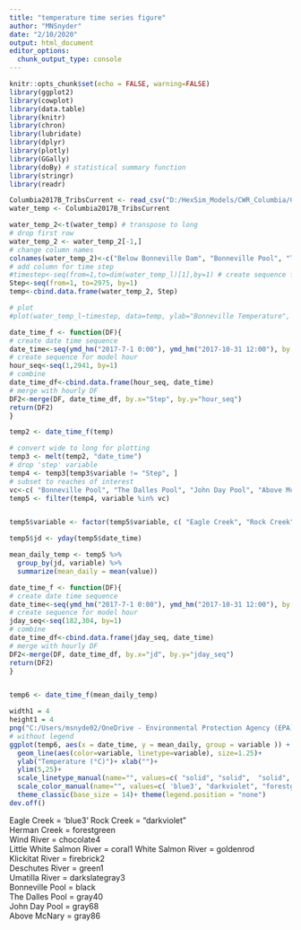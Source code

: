 ```yaml
---
title: "temperature time series figure"
author: "MNSnyder"
date: "2/10/2020"
output: html_document
editor_options: 
  chunk_output_type: console
---
```


```r
knitr::opts_chunk$set(echo = FALSE, warning=FALSE)
library(ggplot2)
library(cowplot)
library(data.table)
library(knitr)
library(chron)
library(lubridate)
library(dplyr)
library(plotly)
library(GGally)
library(doBy) # statistical summary function
library(stringr)
library(readr)
```


```r
Columbia2017B_TribsCurrent <- read_csv("D:/HexSim_Models/CWR_Columbia/Columbia [small]/Analysis/Data Lookup/Columbia2017B_TribsCurrent.csv")
water_temp <- Columbia2017B_TribsCurrent
```


```r

water_temp_2<-t(water_temp) # transpose to long
# drop first row
water_temp_2 <- water_temp_2[-1,]
# change column names
colnames(water_temp_2)<-c("Below Bonneville Dam", "Bonneville Pool", "The Dalles Pool", "John Day Pool", "Above McNary", "Skamokawa Creek", "Skamokawa Plume", "Mill Creek", "Abernethy Creek", "Abernethy Plume", "Germany Creek", "Cowlitz River", "Cowlitz Plume", "Kalama River", "Kalama Plume", "Lewis River", "Lewis Plume", "Sandy River", "Sandy Plume", "Washougal River", "Washougal Plume", "Bridal Veil Creek", "Bridal Veil Plume", "Wahkeena Creek", "Oneonta Creek", "Oneonta Plume", "Tanner Creek", "Tanner Plume", "Eagle Creek", "Eagle Plume", "Rock Creek", "Rock Plume", "Herman Creek ", "Herman Plume", "Wind River", "Wind Plume", "Little White Salmon River", "Little White Salmon Plume", "White Salmon River", "White Salmon Plume", "Klickitat River", "Klickitat Plume", "Deschutes River", "Deschutes Plume", "Umatilla River")
# add column for time step
#timestep<-seq(from=1,to=dim(water_temp_l)[1],by=1) # create sequence for number of hours of temp
Step<-seq(from=1, to=2975, by=1)
temp<-cbind.data.frame(water_temp_2, Step)

# plot
#plot(water_temp_l~timestep, data=temp, ylab="Bonneville Temperature", xlab=c("Model hour"))
```


```r

date_time_f <- function(DF){
# create date time sequence
date_time<-seq(ymd_hm("2017-7-1 0:00"), ymd_hm("2017-10-31 12:00"), by = "hour")
# create sequence for model hour
hour_seq<-seq(1,2941, by=1)
# combine
date_time_df<-cbind.data.frame(hour_seq, date_time)
# merge with hourly DF
DF2<-merge(DF, date_time_df, by.x="Step", by.y="hour_seq")
return(DF2)
}

temp2 <- date_time_f(temp)
```




```r
# convert wide to long for plotting
temp3 <- melt(temp2, "date_time")
# drop 'step' variable
temp4 <- temp3[temp3$variable != "Step", ]
# subset to reaches of interest
vc<-c( "Bonneville Pool", "The Dalles Pool", "John Day Pool", "Above McNary", "Eagle Creek", "Rock Creek", "Herman Creek ", "Wind River", "Little White Salmon River", "White Salmon River", "Klickitat River", "Deschutes River",  "Umatilla River")
temp5 <- filter(temp4, variable %in% vc)


temp5$variable <- factor(temp5$variable, c( "Eagle Creek", "Rock Creek", "Herman Creek ", "Wind River", "Little White Salmon River", "White Salmon River", "Klickitat River", "Deschutes River",  "Umatilla River", "Bonneville Pool", "The Dalles Pool", "John Day Pool", "Above McNary"))
```


```r
temp5$jd <- yday(temp5$date_time)

mean_daily_temp <- temp5 %>% 
  group_by(jd, variable) %>%
  summarize(mean_daily = mean(value))

date_time_f <- function(DF){
# create date time sequence
date_time<-seq(ymd_hm("2017-7-1 0:00"), ymd_hm("2017-10-31 12:00"), by = "day")
# create sequence for model hour
jday_seq<-seq(182,304, by=1)
# combine
date_time_df<-cbind.data.frame(jday_seq, date_time)
# merge with hourly DF
DF2<-merge(DF, date_time_df, by.x="jd", by.y="jday_seq")
return(DF2)
}


temp6 <- date_time_f(mean_daily_temp)
```

```r
width1 = 4
height1 = 4
png("C:/Users/msnyde02/OneDrive - Environmental Protection Agency (EPA)/Profile/Desktop/Manuscript CWR Columbia/draft figures/Temperature_regime/temperature_regime.png", res=300, width=width1, height=height1, units="in", type="windows", antialias = "none")
# without legend
ggplot(temp6, aes(x = date_time, y = mean_daily, group = variable )) +
  geom_line(aes(color=variable, linetype=variable), size=1.25)+
  ylab("Temperature (°C)")+ xlab("")+
  ylim(5,25)+
  scale_linetype_manual(name="", values=c( "solid", "solid",  "solid", "solid", "solid", "solid", "solid", "solid","solid", "solid", "solid",  "solid", "solid"), labels = vc)+
  scale_color_manual(name="", values=c( 'blue3', "darkviolet", "forestgreen", "chocolate4", "coral1", "goldenrod", "firebrick2", "green1", "darkslategray3", 'black', 'gray40', 'gray68', 'gray86'), labels = vc)+
  theme_classic(base_size = 14)+ theme(legend.position = "none")
dev.off()
```


Eagle Creek = 'blue3'
Rock Creek   =  "darkviolet"           
Herman Creek = forestgreen             
Wind River  = chocolate4            
Little White Salmon River = coral1
White Salmon River = goldenrod  
Klickitat River = firebrick2      
Deschutes River = green1       
Umatilla River  = darkslategray3        
Bonneville Pool = black       
The Dalles Pool = gray40         
John Day Pool = gray68        
Above McNary  = gray86     



